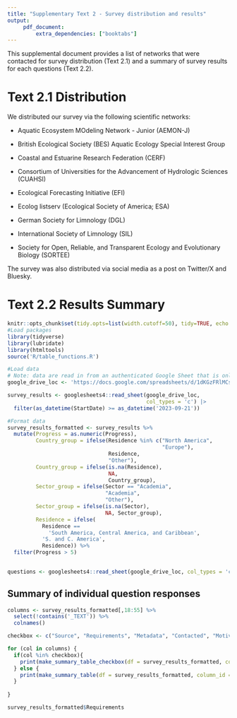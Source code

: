 ```yaml
---
title: "Supplementary Text 2 - Survey distribution and results"
output: 
     pdf_document:
         extra_dependencies: ["booktabs"]
---
```


This supplemental document provides a list of networks that were contacted for survey distribution (Text 2.1) and a summary of survey results for each questions (Text 2.2).

# Text 2.1 Distribution

We distributed our survey via the following scientific networks:

-   Aquatic Ecosystem MOdeling Network - Junior (AEMON-J)

-   British Ecological Society (BES) Aquatic Ecology Special Interest Group

-   Coastal and Estuarine Research Federation (CERF)

-   Consortium of Universities for the Advancement of Hydrologic Sciences (CUAHSI)

-   Ecological Forecasting Initiative (EFI)

-   Ecolog listserv (Ecological Society of America; ESA)

-   German Society for Limnology (DGL)

-   International Society of Limnology (SIL)

-   Society for Open, Reliable, and Transparent Ecology and Evolutionary Biology (SORTEE)

The survey was also distributed via social media as a post on Twitter/X and Bluesky.

# Text 2.2 Results Summary

```r
knitr::opts_chunk$set(tidy.opts=list(width.cutoff=50), tidy=TRUE, echo = TRUE)
#Load packages
library(tidyverse)
library(lubridate)
library(htmltools)
source('R/table_functions.R')

#Load data
# Note: data are read in from an authenticated Google Sheet that is only available to approved individuals.}
google_drive_loc <- 'https://docs.google.com/spreadsheets/d/1dKGzFRlMCs8bYsyo3gmbrZPAY4-bgWMH_L9T23iO6iE/edit?usp=drive_link'

survey_results <- googlesheets4::read_sheet(google_drive_loc,
                                            col_types = 'c') |> 
  filter(as_datetime(StartDate) >= as_datetime('2023-09-21')) 
```

```r
#Format data
survey_results_formatted <- survey_results %>%
  mutate(Progress = as.numeric(Progress),
         Country_group = ifelse(Residence %in% c("North America",
                                                 "Europe"),
                                Residence,
                                "Other"),
         Country_group = ifelse(is.na(Residence),
                                NA,
                                Country_group),
         Sector_group = ifelse(Sector == "Academia",
                               "Academia",
                               "Other"),
         Sector_group = ifelse(is.na(Sector),
                               NA, Sector_group),
         Residence = ifelse(
           Residence ==
             'South America, Central America, and Caribbean',
           'S. and C. America',
           Residence)) %>%
  filter(Progress > 5)

  
questions <- googlesheets4::read_sheet(google_drive_loc, col_types = 'c')[1,]
```

## Summary of individual question responses

```r
columns <- survey_results_formatted[,18:55] %>% 
  select(!contains('_TEXT')) %>% 
  colnames()

checkbox <- c("Source", "Requirements", "Metadata", "Contacted", "Motivation")

for (col in columns) {
  if(col %in% checkbox){
    print(make_summary_table_checkbox(df = survey_results_formatted, column_id = col))
  } else {
    print(make_summary_table(df = survey_results_formatted, column_id = col))
  }
  
}

survey_results_formatted$Requirements
```
